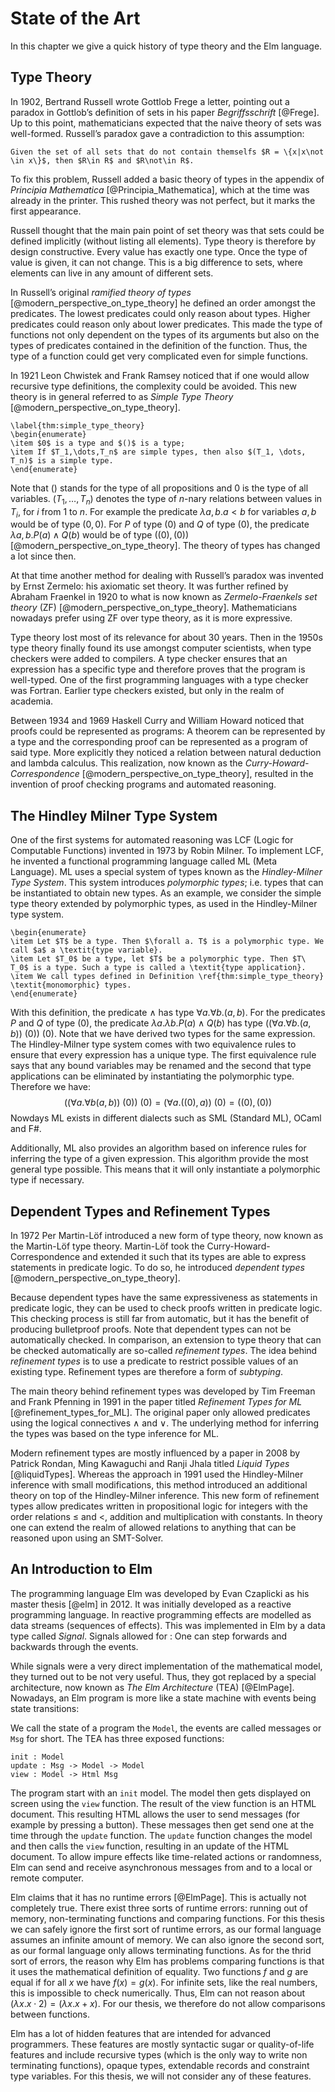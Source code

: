 # State of the Art

In this chapter we give a quick history of type theory and the Elm language.

## Type Theory

In 1902, Bertrand Russell wrote Gottlob Frege a letter, pointing out a paradox in Gottlob's definition of sets in his paper _Begriffsschrift_ [@Frege]. Up to this point, mathematicians expected that the naive theory of sets was well-formed. Russell's paradox gave a contradiction to this assumption:

```theorem
Given the set of all sets that do not contain themselfs $R = \{x|x\not \in x\}$, then $R\in R$ and $R\not\in R$.
```

To fix this problem, Russell added a basic theory of types in the appendix of _Principia Mathematica_ [@Principia_Mathematica], which at the time was already in the printer. This rushed theory was not perfect, but it marks the first appearance.

Russell thought that the main pain point of set theory was that sets could be defined implicitly (without listing all elements). Type theory is therefore by design constructive. Every value has exactly one type. Once the type of value is given, it can not change. This is a big difference to sets, where elements can live in any amount of different sets.

In Russell's original _ramified theory of types_ [@modern_perspective_on_type_theory] he defined an order amongst the predicates. The lowest predicates could only reason about types. Higher predicates could reason only about lower predicates. This made the type of functions not only dependent on the types of its arguments but also on the types of predicates contained in the definition of the function. Thus, the type of a function could get very complicated even for simple functions.

In 1921 Leon Chwistek and Frank Ramsey noticed that if one would allow recursive type definitions, the complexity could be avoided. This new theory is in general referred to as _Simple Type Theory_ [@modern_perspective_on_type_theory].

```definition
\label{thm:simple_type_theory}
\begin{enumerate}
\item $0$ is a type and $()$ is a type;
\item If $T_1,\dots,T_n$ are simple types, then also $(T_1, \dots, T_n)$ is a simple type.
\end{enumerate}
```

Note that $()$ stands for the type of all propositions and $0$ is the type of all variables. $(T_1, \dots, T_n)$ denotes the type of $n$-nary relations between values in $T_i$, for $i$ from $1$ to $n$. For example the predicate $\lambda a,b. a < b$ for variables $a,b$ would be of type $(0,0)$. For $P$ of type $(0)$ and $Q$ of type $(0)$, the predicate $\lambda a,b. P(a) \land Q(b)$ would be of type $((0),(0))$ [@modern_perspective_on_type_theory]. The theory of types has changed a lot since then.

At that time another method for dealing with Russell's paradox was invented by Ernst Zermelo: his axiomatic set theory. It was further refined by Abraham Fraenkel in 1920 to what is now known as _Zermelo-Fraenkels set theory_ (ZF) [@modern_perspective_on_type_theory]. Mathematicians nowadays prefer using ZF over type theory, as it is more expressive.

Type theory lost most of its relevance for about 30 years. Then in the 1950s type theory finally found its use amongst computer scientists, when type checkers were added to compilers. A type checker ensures that an expression has a specific type and therefore proves that the program is well-typed. One of the first programming languages with a type checker was Fortran. Earlier type checkers existed, but only in the realm of academia.

Between 1934 and 1969 Haskell Curry and William Howard noticed that proofs could be represented as programs: A theorem can be represented by a type and the corresponding proof can be represented as a program of said type. More explicitly they noticed a relation between natural deduction and lambda calculus. This realization, now known as the _Curry-Howard-Correspondence_ [@modern_perspective_on_type_theory], resulted in the invention of proof checking programs and automated reasoning.

## The Hindley Milner Type System

One of the first systems for automated reasoning was LCF (Logic for Computable Functions) invented in 1973 by Robin Milner. To implement LCF, he invented a functional programming language called ML (Meta Language). ML uses a special system of types known as the _Hindley-Milner Type System_. This system introduces _polymorphic types_; i.e. types that can be instantiated to obtain new types. As an example, we consider the simple type theory extended by polymorphic types, as used in the Hindley-Milner type system.

```definition
\begin{enumerate}
\item Let $T$ be a type. Then $\forall a. T$ is a polymorphic type. We call $a$ a \textit{type variable}.
\item Let $T_0$ be a type, let $T$ be a polymorphic type. Then $T\ T_0$ is a type. Such a type is called a \textit{type application}.
\item We call types defined in Definition \ref{thm:simple_type_theory} \textit{monomorphic} types.
\end{enumerate}
```

With this definition, the predicate $\land$ has type $\forall a.\forall b.(a,b)$. For the predicates $P$ and $Q$ of type $(0)$, the predicate $\lambda a.\lambda b.P(a) \land Q(b)$ has type $\Big(\Big(\forall a.\forall b.(a,b)\Big)\ (0) \Big) \ (0)$. Note that we have derived two types for the same expression. The Hindley-Milner type system comes with two equivalence rules to ensure that every expression has a unique type. The first equivalence rule says that any bound variables may be renamed and the second that type applications can be eliminated by instantiating the polymorphic type. Therefore we have:
$$
\Big(\Big(\forall a.\forall b (a,b)\Big)\ (0)\Big) \ (0) = \Big(\forall a. ((0),a)\Big) \ (0)= ((0),(0))
$$
Nowdays ML exists in different dialects such as SML (Standard ML), OCaml and&nbsp;F#.

Additionally, ML also provides an algorithm based on inference rules for inferring the type of a given expression. This algorithm provide the most general type possible. This means that it will only instantiate a polymorphic type if necessary.


## Dependent Types and Refinement Types

In 1972 Per Martin-Löf introduced a new form of type theory, now known as the Martin-Löf type theory. Martin-Löf took the Curry-Howard-Correspondence and extended it such that its types are able to express statements in predicate logic. To do so, he introduced _dependent types_ [@modern_perspective_on_type_theory].

Because dependent types have the same expressiveness as statements in predicate logic, they can be used to check proofs written in predicate logic. This checking process is still far from automatic, but it has the benefit of producing bulletproof proofs. Note that dependent types can not be automatically checked. In comparison, an extension to type theory that can be checked automatically are so-called _refinement types_. The idea behind _refinement types_ is to use a predicate to restrict possible values of an existing type. Refinement types are therefore a form of _subtyping_.

The main theory behind refinement types was developed by Tim Freeman and Frank Pfenning in 1991 in the paper titled _Refinement Types for ML_ [@refinement_types_for_ML]. The original paper only allowed predicates using the logical connectives $\land$ and $\lor$. The underlying method for inferring the types was based on the type inference for ML.

Modern refinement types are mostly influenced by a paper in 2008 by Patrick Rondan, Ming Kawaguchi and Ranji Jhala titled _Liquid Types_ [@liquidTypes]. Whereas the approach in 1991 used the Hindley-Milner inference with small modifications, this method introduced an additional theory on top of the Hindley-Milner inference. This new form of refinement types allow predicates written in propositional logic for integers with the order relations $\leq$ and $<$, addition and multiplication with constants. In theory one can extend the realm of allowed relations to anything that can be reasoned upon using an SMT-Solver.

## An Introduction to Elm

The programming language Elm was developed by Evan Czaplicki as his master thesis [@elm] in 2012. It was initially developed as a reactive programming language. In reactive programming effects are modelled as data streams (sequences of effects). This was implemented in Elm by a data type called _Signal_. Signals allowed for \enquote{time-travel debugging}: One can step forwards and backwards through the events.

While signals were a very direct implementation of the mathematical model, they turned out to be not very useful. Thus, they got replaced by a special architecture, now known as _The Elm Architecture_ (TEA) [@ElmPage]. Nowadays, an Elm program is more like a state machine with events being state transitions:

We call the state of a program the `Model`, the events are called messages or `Msg` for short.
The TEA has three exposed functions:

```
init : Model
update : Msg -> Model -> Model
view : Model -> Html Msg
```

The program start with an `init` model. The model then gets displayed on screen using the `view` function. The result of the view function is an HTML document. This resulting HTML allows the user to send messages (for example by pressing a button). These messages then get send one at the time through the `update` function. The `update` function changes the model and then calls the `view` function, resulting in an update of the HTML document. To allow impure effects like time-related actions or randomness, Elm can send and receive asynchronous messages from and to a local or remote computer.

Elm claims that it has no runtime errors [@ElmPage]. This is actually not completely true. There exist three sorts of runtime errors: running out of memory, non-terminating functions and comparing functions. For this thesis we can safely ignore the first sort of runtime errors, as our formal language assumes an infinite amount of memory. We can also ignore the second sort, as our formal language only allows terminating functions. As for the thrid sort of errors, the reason why Elm has problems comparing functions is that it uses the mathematical definition of equality. Two functions $f$ and $g$ are equal if for all $x$ we have $f(x) = g(x)$. For infinite sets, like the real numbers, this is impossible to check numerically. Thus, Elm can not reason about $(\lambda x. x\cdot 2) = (\lambda x. x + x)$. For our thesis, we therefore do not allow comparisons between functions.

Elm has a lot of hidden features that are intended for advanced programmers. These features are mostly syntactic sugar or quality-of-life features and include recursive types (which is the only way to write non terminating functions), opaque types, extendable records and constraint type variables. For this thesis, we will not consider any of these features. 